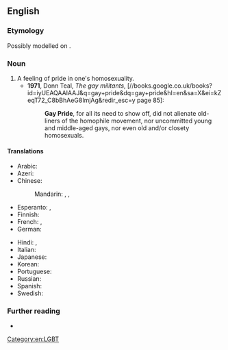 ==English==
{{wikipedia}}

===Etymology===
Possibly modelled on {{m|en|black pride}}.

===Noun===
{{en-noun|-}}

# A feeling of pride in one's homosexuality.
#* '''1971''', Donn Teal, ''The gay militants'', [//books.google.co.uk/books?id=iyUEAQAAIAAJ&q=gay+pride&dq=gay+pride&hl=en&sa=X&ei=kZeqT72_C8bBhAeG8ImjAg&redir_esc=y page 85]:
#*: '''Gay Pride''', for all its need to show off, did not alienate old-liners of the homophile movement, nor uncommitted young and middle-aged gays, nor even old and/or closety homosexuals.

====Translations====
{{trans-top|a feeling of pride in one's homosexuality}}
* Arabic: {{t-needed|ar}}
* Azeri: {{t|az|gey prayd}}
* Chinese:
*: Mandarin: {{t|cmn|同性戀自豪|sc=Hani}}, {{t|cmn|同性恋自豪|tr=tóngxìngliàn zìháo|sc=Hani}}, {{t|cmn|同志自豪|tr=tóngzhì zìháo|sc=Hani}}
* Esperanto: {{t|eo|gejfiero}}, {{t|eo|gejfiereco}}
* Finnish: {{t+|fi|pride}}
* French: {{t|fr|Gay Pride|m}}, {{t|fr|Fierté Gaie|f}}
* German: {{t|de|Gay Pride}}
{{trans-mid}}
* Hindi: {{t|hi|गे प्राइड|m|tr=gē prā'iḍ|sc=Deva}}, {{t|hi|गे गर्व|m|tr=gē garv|sc=Deva}}
* Italian: {{t-needed|it}}
* Japanese: {{t|ja|ゲイ・プライド|tr=gei-puraido|sc=Jpan}}
* Korean: {{t|ko|게이 프라이드|sc=Kore}}
* Portuguese: {{t|pt|orgulho gay|m}}
* Russian: {{t|ru|гей-пра́йд|m}}
* Spanish: {{t|es|orgullo gay|m}}
* Swedish: {{t+|sv|pride|c}}
{{trans-bottom}}

===Further reading===
* {{pedia|Black pride}}

[[Category:en:LGBT]]